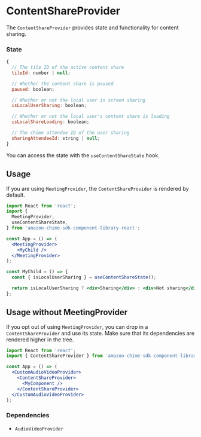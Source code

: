 
<Meta title="SDK Providers/ContentShareProvider" />

# ContentShareProvider

The `ContentShareProvider` provides state and functionality for content sharing.

### State

```javascript
{
  // The tile ID of the active content share
  tileId: number | null;

  // Whether the content share is paused
  paused: boolean;

  // Whether or not the local user is screen sharing
  isLocalUserSharing: boolean;

  // Whether or not the local user's content share is loading
  isLocalShareLoading: boolean;

  // The chime attendee ID of the user sharing
  sharingAttendeeId: string | null;
}
```

You can access the state with the `useContentShareState` hook.

## Usage

If you are using `MeetingProvider`, the `ContentShareProvider` is rendered by default.

```jsx
import React from 'react';
import {
  MeetingProvider,
  useContentShareState,
} from 'amazon-chime-sdk-component-library-react';

const App = () => (
  <MeetingProvider>
    <MyChild />
  </MeetingProvider>
);

const MyChild = () => {
  const { isLocalUserSharing } = useContentShareState();

  return isLocalUserSharing ? <div>Sharing</div> : <div>Not sharing</div>;
};
```

## Usage without MeetingProvider

If you opt out of using `MeetingProvider`, you can drop in a `ContentShareProvider` and use its state. Make sure that its dependencies are rendered higher in the tree.

```jsx
import React from 'react';
import { ContentShareProvider } from 'amazon-chime-sdk-component-library-react';

const App = () => (
  <CustomAudioVideoProvider>
    <ContentShareProvider>
      <MyComponent />
    </ContentShareProvider>
  </CustomAudioVideoProvider>
);
```

### Dependencies

- `AudioVideoProvider`
